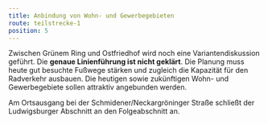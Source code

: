```yaml
---
title: Anbindung von Wohn- und Gewerbegebieten
route: teilstrecke-1
position: 5
---
```

Zwischen Grünem Ring und Ostfriedhof wird noch eine Variantendiskussion geführt. Die **genaue Linienführung ist nicht geklärt**. Die Planung muss heute gut besuchte Fußwege stärken und zugleich die Kapazität für den Radverkehr ausbauen. Die heutigen sowie zukünftigen Wohn- und Gewerbegebiete sollen attraktiv angebunden werden.

Am Ortsausgang bei der Schmidener/Neckargröninger Straße schließt der Ludwigsburger Abschnitt an den Folgeabschnitt an.
